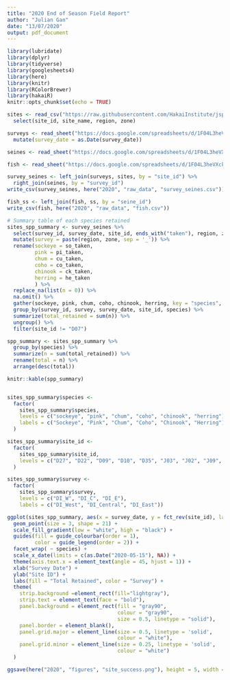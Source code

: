 ```yaml
---
title: "2020 End of Season Field Report"
author: "Julian Gan"
date: "13/07/2020"
output: pdf_document
---
```


```r

library(lubridate)
library(dplyr)
library(tidyverse)
library(googlesheets4)
library(here)
library(knitr)
library(RColorBrewer)
library(hakaiR)
knitr::opts_chunk$set(echo = TRUE)
```

```r
sites <- read_csv("https://raw.githubusercontent.com/HakaiInstitute/jsp-data/master/tidy_data/sites.csv") %>% 
  select(site_id, site_name, region, zone)

surveys <- read_sheet("https://docs.google.com/spreadsheets/d/1F04L3heVXck9Co6THrE8vMzuu3O4zq4NwxC8FJdL5Uk/edit#gid=0", sheet = "survey_data") %>% 
  mutate(survey_date = as.Date(survey_date))

seines <- read_sheet("https://docs.google.com/spreadsheets/d/1F04L3heVXck9Co6THrE8vMzuu3O4zq4NwxC8FJdL5Uk/edit#gid=0", sheet = "seine_data", na = "NA")

fish <- read_sheet("https://docs.google.com/spreadsheets/d/1F04L3heVXck9Co6THrE8vMzuu3O4zq4NwxC8FJdL5Uk/edit#gid=0", sheet = "fish_field_data", na = "NA")

survey_seines <- left_join(surveys, sites, by = "site_id") %>% 
  right_join(seines, by = "survey_id")
write_csv(survey_seines, here("2020", "raw_data", "survey_seines.csv"))

fish_ss <- left_join(fish, ss, by = "seine_id")
write_csv(fish, here("2020", "raw_data", "fish.csv"))
```

```r
# Summary table of each species retained
sites_spp_summary <- survey_seines %>% 
  select(survey_id, survey_date, site_id, ends_with("taken"), region, zone) %>% 
  mutate(survey = paste(region, zone, sep = '_')) %>% 
  rename(sockeye = so_taken,
         pink = pi_taken,
         chum = cu_taken,
         coho = co_taken,
         chinook = ck_taken,
         herring = he_taken
         ) %>% 
  replace_na(list(n = 0)) %>% 
  na.omit() %>% 
  gather(sockeye, pink, chum, coho, chinook, herring, key = "species", value = "n") %>%
  group_by(survey_id, survey, survey_date, site_id, species) %>% 
  summarize(total_retained = sum(n)) %>% 
  ungroup() %>% 
  filter(site_id != "D07")

spp_summary <- sites_spp_summary %>% 
  group_by(species) %>% 
  summarize(n = sum(total_retained)) %>% 
  rename(total = n) %>% 
  arrange(desc(total))

knitr::kable(spp_summary)


sites_spp_summary$species <-
  factor(
    sites_spp_summary$species,
    levels = c("sockeye", "pink", "chum", "coho", "chinook", "herring"),
    labels = c("Sockeye", "Pink", "Chum", "Coho", "Chinook", "Herring")
  )

sites_spp_summary$site_id <-
  factor(
    sites_spp_summary$site_id,
    levels = c("D27", "D22", "D09", "D10", "D35", "J03", "J02", "J09", "J11")
  )

sites_spp_summary$survey <- 
  factor(
    sites_spp_summary$survey, 
    levels = c("DI_W", "DI_C", "DI_E"),
    labels = c("DI_West", "DI_Central", "DI_East"))

ggplot(sites_spp_summary, aes(x = survey_date, y = fct_rev(site_id), label = site_id, fill = total_retained, color = survey)) +
  geom_point(size = 3, shape = 21) +
  scale_fill_gradient(low = "white", high = "black") +
  guides(fill = guide_colourbar(order = 1),
         color = guide_legend(order = 2)) +
  facet_wrap( ~ species) +
  scale_x_date(limits = c(as.Date("2020-05-15"), NA)) +
  theme(axis.text.x = element_text(angle = 45, hjust = 1)) +
  xlab("Survey Date") +
  ylab("Site ID") +
  labs(fill = "Total Retained", color = "Survey") +
  theme(
    strip.background =element_rect(fill="lightgray"),
    strip.text = element_text(face = "bold"),
    panel.background = element_rect(fill = "gray90",
                                    colour = "gray90",
                                    size = 0.5, linetype = "solid"),
    panel.border = element_blank(),
    panel.grid.major = element_line(size = 0.5, linetype = 'solid',
                                    colour = "white"), 
    panel.grid.minor = element_line(size = 0.25, linetype = 'solid',
                                    colour = "white")
  )

ggsave(here("2020", "figures", "site_success.png"), height = 5, width = 6)
```

